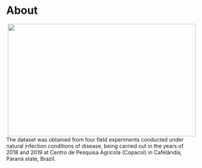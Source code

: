 # About

<img src="fig/loss.png" style="width: 500px; height: 300px;float: right; margin-left: 20px;"> 

The dataset was obtained from four field experiments conducted under natural infection conditions of disease, being carried out in the years of 2018 and 2019 at Centro de Pesquisa Agrícola (Copacol) in Cafelândia, Paraná state, Brazil.
